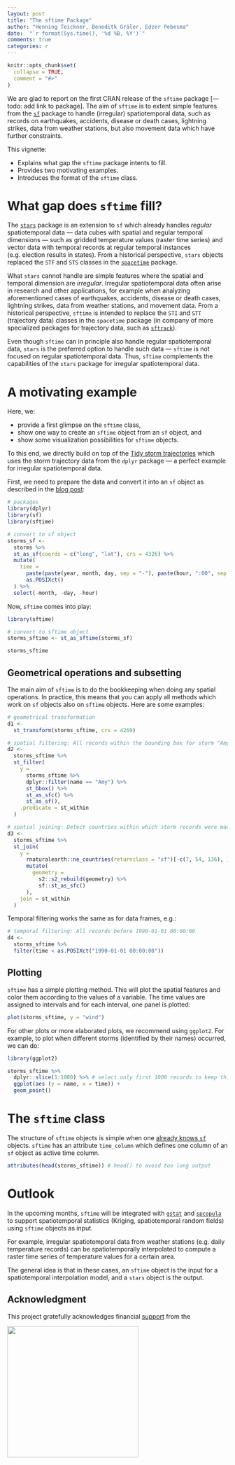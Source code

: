 ```yaml
---
layout: post
title: "The sftime Package"
author: "Henning Teickner, Beneditk Gräler, Edzer Pebesma"
date:  "`r format(Sys.time(), '%d %B, %Y')`"
comments: true
categories: r
---
```


```r
knitr::opts_chunk$set(
  collapse = TRUE,
  comment = "#>"
)
```

We are glad to report on the first CRAN release of the `sftime` package [---todo: add link to package]. The aim of `sftime` is to extent simple features from the [`sf`](https://github.com/r-spatial/sf) package to handle (irregular) spatiotemporal data, such as records on earthquakes, accidents, disease or death cases, lightning
strikes, data from weather stations, but also movement data which have further constraints. 

This vignette:

* Explains what gap the `sftime` package intents to fill.
* Provides two motivating examples.
* Introduces the format of the `sftime` class.

# What gap does `sftime` fill?

The [`stars`](https://github.com/r-spatial/stars/) package is an extension to `sf` which already handles _regular_ spatiotemporal data --- data cubes with spatial and regular temporal dimensions --- such as gridded temperature values (raster time series) and vector data with temporal records at regular temporal instances (e.g. election results in states). From a historical perspective, `stars` objects replaced the `STF` and `STS` classes in the [`spacetime`](https://cran.r-project.org/web/packages/spacetime/index.html) package.

What `stars` cannot handle are simple features where the spatial and temporal dimension are _irregular_. Irregular spatiotemporal data often arise in research and other applications, for example when analyzing aforementioned cases of earthquakes, accidents, disease or death cases, lightning
strikes, data from weather stations, and movement data. From a historical perspective, `sftime` is intended to replace the `STI` and `STT` (trajectory data) classes in the `spacetime` package (in company of more specialized packages for trajectory data, such as [`sftrack`](https://github.com/mablab/sftrack)).

Even though `sftime` can in principle also handle regular spatiotemporal data, `stars` is the preferred option to handle such data --- `sftime` is not focused on regular spatiotemporal data. Thus, `sftime` complements the capabilities of the `stars` package for irregular spatiotemporal data.


# A motivating example

<!--The first example is not as exciting as the second, but easier to follow. [---todo: keep or remove?]-->
Here, we: 

* provide a first glimpse on the `sftime` class, 
* show one way to create an `sftime` object from an `sf` object, and 
* show some visualization possibilities for `sftime` objects. 

To this end, we directly build on top of the [Tidy storm trajectories](https://r-spatial.org/r/2017/08/28/nest.html) which uses the storm trajectory data from the `dplyr` package --- a perfect example for irregular spatiotemporal data.

First, we need to prepare the data and convert it into an `sf` object as described in the [blog post](https://r-spatial.org/r/2017/08/28/nest.html):

```r
# packages
library(dplyr)
library(sf)
library(sftime)

# convert to sf object
storms_sf <- 
  storms %>% 
  st_as_sf(coords = c("long", "lat"), crs = 4326) %>% 
  mutate(
    time = 
      paste(paste(year, month, day, sep = "-"), paste(hour, ":00", sep = "")) %>%
      as.POSIXct()
  ) %>% 
  select(-month, -day, -hour)
```

Now, `sftime` comes into play:

```r
library(sftime)

# convert to sftime object
storms_sftime <- st_as_sftime(storms_sf)

storms_sftime
```


## Geometrical operations and subsetting

The main aim of `sftime` is to do the bookkeeping when doing any spatial operations. In practice, this means that you can apply all methods which work on `sf` objects also on `sftime` objects. Here are some examples:

```r
# geometrical transformation
d1 <-
  st_transform(storms_sftime, crs = 4269)

# spatial filtering: All records within the bounding box for storm "Amy"
d2 <-
  storms_sftime %>%
  st_filter(
    y = 
      storms_sftime %>%
      dplyr::filter(name == "Amy") %>%
      st_bbox() %>%
      st_as_sfc() %>%
      st_as_sf(), 
    .predicate = st_within
  )

# spatial joining: Detect countries within which storm records were made (remove three country polygons with invalid geometries to make the example run)
d3 <- 
  storms_sftime %>%
  st_join(
    y =
      rnaturalearth::ne_countries(returnclass = "sf")[-c(7, 54, 136), ] %>% # 
      mutate(
        geometry = 
          s2::s2_rebuild(geometry) %>%
          sf::st_as_sfc()
      ), 
    join = st_within
  )
```

Temporal filtering works the same as for data frames, e.g.:

```r
# temporal filtering: All records before 1990-01-01 00:00:00
d4 <-
  storms_sftime %>%
  filter(time < as.POSIXct("1990-01-01 00:00:00"))
```


## Plotting

`sftime` has a simple plotting method. This will plot the spatial features and color them according to the values of a variable. The time values are assigned to intervals and for each interval, one panel is plotted:

```r
plot(storms_sftime, y = "wind")
```

For other plots or more elaborated plots, we recommend using `ggplot2`. For example, to plot when different storms (identified by their names) occurred, we can do:

```r
library(ggplot2)

storms_sftime %>%
  dplyr::slice(1:1000) %>% # select only first 1000 records to keep things compact
  ggplot(aes (y = name, x = time)) +
  geom_point()
```


# The `sftime` class

The structure of `sftime` objects is simple when one [already knows `sf`](https://r-spatial.org/r/2016/02/15/simple-features-for-r.html) objects. `sftime` has an attribute `time_column` which defines one column of an `sf` object as active time column.

```r
attributes(head(storms_sftime)) # head() to avoid too long output
```


# Outlook

In the upcoming months, `sftime` will be integrated with [`gstat`](https://github.com/r-spatial/gstat) and [`spcopula`](https://github.com/BenGraeler/spcopula) to support spatiotemporal statistics (Kriging, spatiotemporal random fields) using `sftime` objects as input. 

For example, irregular spatiotemporal data from weather stations (e.g. daily temperature records) can be spatiotemporally interpolated to compute a raster time series of temperature values for a certain area. 

The general idea is that in these cases, an `sftime` object is the input for a spatiotemporal interpolation model, and a `stars` object is the output.


## Acknowledgment

This project gratefully acknowledges financial [support](https://www.r-consortium.org/projects) from the

<a href="https://www.r-consortium.org/projects/awarded-projects">
<img src="https://www.r-consortium.org/wp-content/uploads/sites/13/2016/09/RConsortium_Horizontal_Pantone.png" width="300">
</a>

